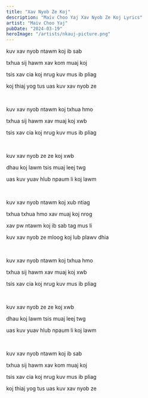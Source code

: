 ```yaml
---
title: "Xav Nyob Ze Koj"
description: "Maiv Choo Yaj Xav Nyob Ze Koj Lyrics"
artist: "Maiv Choo Yaj"
pubDate: "2024-03-19"
heroImage: "/artists/nkauj-picture.png"
---
```


kuv xav nyob ntawm koj ib sab

txhua sij hawm xav kom muaj koj

tsis xav cia koj nrug kuv mus ib pliag

koj thiaj yog tus uas kuv xav nyob ze

<br />

kuv xav nyob ntawm koj txhua hmo

txhua sij hawm xav muaj koj xwb

tsis xav cia koj nrug kuv mus ib pliag

<br />

kuv xav nyob ze ze koj xwb

dhau koj lawm tsis muaj leej twg

uas kuv yuav hlub npaum li koj lawm

<br />

kuv xav nyob ntawm koj xub ntiag

txhua txhua hmo xav muaj koj nrog

xav pw ntawm koj ib sab tag mus li

kuv xav nyob ze mloog koj lub plawv dhia

<br />

kuv xav nyob ntawm koj txhua hmo

txhua sij hawm xav muaj koj xwb

tsis xav cia koj nrug kuv mus ib pliag

<br />

kuv xav nyob ze ze koj xwb

dhau koj lawm tsis muaj leej twg

uas kuv yuav hlub npaum li koj lawm

<br />

kuv xav nyob ntawm koj ib sab

txhua sij hawm xav kom muaj koj

tsis xav cia koj nrug kuv mus ib pliag

koj thiaj yog tus uas kuv xav nyob ze
